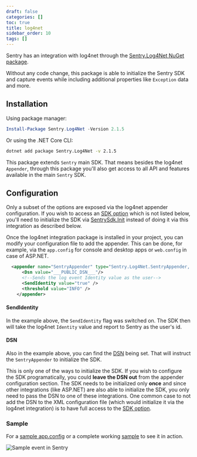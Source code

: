```yaml
---
draft: false
categories: []
toc: true
title: log4net
sidebar_order: 10
tags: []
---
```


Sentry has an integration with log4net through the [Sentry.Log4Net NuGet package](https://www.nuget.org/packages/Sentry.Log4Net).

Without any code change, this package is able to initialize the Sentry SDK and capture events while including additional properties like `Exception` data and more.

## Installation

Using package manager:

```powershell
Install-Package Sentry.Log4Net -Version 2.1.5
```

Or using the .NET Core CLI:

```sh
dotnet add package Sentry.Log4Net -v 2.1.5
```

This package extends `Sentry` main SDK. That means besides the log4net `Appender`, through this package you'll also get access to all API and features available in the main `Sentry` SDK.

## Configuration

<Alert level="info" title="Configuration via XML"><markdown>

Only a subset of the options are exposed via the log4net appender configuration. If you wish to access an [SDK option](https://docs.sentry.io/error-reporting/configuration/?platform=csharp) which is not listed below, you'll need to initialize the SDK via [SentrySdk.Init](https://docs.sentry.io/error-reporting/quickstart/?platform=csharp#configure-the-sdk) instead of doing it via this integration as described below.

</markdown></Alert>

Once the log4net integration package is installed in your project, you can modify your configuration file to add the appender.
This can be done, for example, via the `app.config` for console and desktop apps or `web.config` in case of ASP.NET.

```xml
  <appender name="SentryAppender" type="Sentry.Log4Net.SentryAppender, Sentry.Log4Net">
      <Dsn value="___PUBLIC_DSN___"/>
      <!--Sends the log event Identity value as the user-->
      <SendIdentity value="true" />
      <threshold value="INFO" />
    </appender>
```

#### SendIdentity

In the example above, the `SendIdentity` flag was switched on. The SDK then will take the log4net `Identity` value and report to Sentry as the user's id.

#### DSN

Also in the example above, you can find the [DSN](https://docs.sentry.io/quickstart/#configure-the-dsn) being set. That will instruct the `SentryAppender` to initialize the SDK.

This is only one of the ways to initialize the SDK. If you wish to configure the SDK programatically, you could **leave the DSN out** from the appender configuration section. The SDK needs to be initialized only **once** and since other integrations (like ASP.NET) are also able to initialize the SDK, you only need to pass the DSN to one of these integrations.
One common case to not add the DSN to the XML configuration file (which would initialize it via the log4net integration) is to have full access to the [SDK option](https://docs.sentry.io/error-reporting/configuration/?platform=csharp).

### Sample

For a [sample app.config](https://github.com/getsentry/sentry-dotnet/blob/main/samples/Sentry.Samples.Log4Net/app.config) or a complete working [sample](https://github.com/getsentry/sentry-dotnet/tree/main/samples/Sentry.Samples.Log4Net) to see it in action.

![Sample event in Sentry](log4net-sample.gif)
